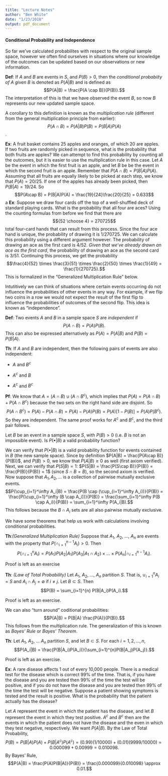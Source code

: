 ```yaml
---
title: "Lecture Notes"
author: "Ben White"
date: "1/23/2018"
output: pdf_document
---
```


#### Conditional Probability and Independence

So far we've calculated probabilites with respect to the original sample space, however we often find ourselves in situations where our knowledge of the outcomes can be updated based on our observations or new information. 

**Def**: If $A$ and $B$ are events in $S$, and $P(B) > 0$, then the *conditional probabiity of* $A$ *given* $B$ is denoted as $P(A|B)$ and is defined as $$P(A|B) = \frac{P(A \cap B)}{P(B)}.$$ The interpretation of this is that we have observed the event $B$, so now $B$ represents our new updated sample space.

A corollary to this definition is known as the *multiplication rule* (different from the general multiplication principle from earlier): $$P(A \cap B) = P(A|B)P(B) = P(B|A)P(A)$$.

**Ex**: A fruit basket contains 25 apples and oranges, of which 20 are apples. If two fruits are randomly picked in sequence, what is the probability that both fruits are apples? We can attempt to find this probability by counting all the outcomes, but it is easier to use the multiplication rule in this case. Let $A$ be the event in which the first fruit is an apple, and let $B$ be be the event in which the second fruit is an apple. Remember that $P(A\cap B) = P(B|A)P(A)$. Assuming that all fruits are equally likely to be picked at each step, we know that $P(A) = 20/25$. If one of the apples has already been picked, then $P(B|A) = 19/24$. So $$P(A\cap B) = P(B|A)P(A) = \frac{19}{24}\frac{20}{25} = 0.633$$
a
**Ex**: Suppose we draw four cards off the top of a well-shuffled deck of standard playing cards. What is the probability that all four are aces? Using the counting formulas from before we find that there are $${52 \choose 4} = 270725$$ total four-card hands that can result from this process. Since the four ace hand is unique, the probability of drawing it is $1/270725$. We can calculate this probability using a different argument however. The probability of drawing an ace as the first card is $4/52$. *Given that we've already drawn an ace as the first card*, the probability of drawing an ace as the second card is $3/51$. Continuing this process, we get the probability $$\frac{4}{52} \times \frac{3}{51} \times \frac{2}{50} \times \frac{1}{49} = \frac{1}{270725}.$$ This is formalized in the "Generalized Multiplication Rule" below.

Intutitively we can think of situations where certain events occurring do not influence the probabilities of other events in any way. For example, if we flip two coins in a row we would not expect the result of the first flip to influence the probabilities of outcomes of the second flip. This idea is known as "independence".

**Def**: Two events $A$ and $B$ in a sample space $S$ are *independent* if $$P(A \cap B) = P(A)P(B).$$ This can also be expressed alternatively as $P(A) = P(A | B)$ and $P(B) = P(B|A)$.

**Th**: If $A$ and $B$ are independent, then the following pairs of events are also independent: 

- $A$ and $B^c$

- $A^c$ and $B$

- $A^c$ and $B^c$

**Pf**: We know that $A = (A\cap B) \cup (A\cap B^c)$, which implies that $P(A) = P(A \cap B) + P(A \cap B^c)$ because the two sets on the right hand side are disjoint. So $$P(A \cap B^c) = P(A) - P(A \cap B) = P(A) - P(A)P(B) = P(A)[1-P(B)] = P(A)P(B^c).$$ So they are independent. The same proof works for $A^c$ and $B^c$, and the third pair follows.

Let $B$ be an event in a sample space $S$, with $P(B) > 0$ (i.e. $B$ is not an impossible event). Is $P(\bullet|B)$ a valid probability function?

We can verify that $P(\bullet|B)$ is a valid probability function for events contained in $B$ (the new sample space). Since by definition $P(A|B) = \frac{P(A\cap B)}{P(B)}$, and $P(B) > 0$, we know that $P(A|B) \geq 0$ as well (first axiom verified). Next, we can verify that $P(S|B) = 1$: $P(S|B) = \frac{P(S\cap B)}{P(B)} = \frac{P(B)}{P(B)} = 1$ (since $S \cap B = B$), so the second axiom is verified. Now suppose that $A_1, A_2,...$ is a collection of pairwise mutually exclusive events. $$P(\cup_{i=1}^\infty A_i|B) = \frac{P(B \cap (\cup_{i=1}^\infty A_i))}{P(B)} = \frac{P(\cup_{i=1}^\infty (B \cap A_i))}{P(B)} = \frac{\sum_{i=1}^\infty P(B \cap A_i)}{P(B)} = \sum_{i=1}^\infty P(A_i|B).$$ This follows because the $B \cap A_i$ sets are all also pairwise mutually exclusive. 

We have some theorems that help us work with calculations involving conditional probabilities.

**Th**:*(Generalized Multiplication Rule)* Suppose that $A_1$, $A_2$, ..., $A_n$ are events with the property that $P(\cap_{i=1}^{n-1} A_i) > 0$. Then $$P(\cap_{i=1}^{n} A_i) = P(A_1)P(A_2|A_1)P(A_3|A_1 \cap A_2) \times ... \times P(A_n|\cap_{i=1}^{n-1} A_i).$$

Proof is left as an exercise


**Th**: *(Law of Total Probability)* Let $A_1$, $A_2$, ..., $A_n$ partition $S$. That is, $\cup_{i=1}^n A_i = S$ and $A_i \cap A_j = \emptyset$ if $i \neq j$. Let $B \subset S$. Then $$P(B) = \sum_{i=1}^{n} P(B|A_i)P(A_i).$$ 

Proof is left as an exercise.

We can also "turn around" coditional probabilities: $$P(A|B) = P(B|A) \frac{P(A)}{P(B)}.$$ This follows from the multiplication rule. The generalization of this is known as *Bayes' Rule* or *Bayes' Theorem*.

**Th**: Let $A_1$, $A_2$, ... $A_n$ partition $S$, and let $B \subset S$. For each $i = 1, 2, ..., n$, $$P(A_i|B) = \frac{P(B|A_i)P(A_i)}{\sum_{i=1}^{n}P(B|A_j)P(A_j)}.$$

Proof is left as an exercise.


**Ex**: A rare disease affects 1 out of every 10,000 people. There is a medical test for the disease which is correct 99% of the time. That is, if you have the disease and you are tested then 99% of the time the test will be positive, and if you do not have the disease and you are tested then 99% of the time the test will be negative. Suppose a patient showing symptoms is tested and the result is positive. What is the probability that the patient actually has the disease?

Let $A$ represent the event in which the patient has the disease, and let $B$ represent the event in which they test positive. $A^c$ and $B^c$ then are the events in which the patient does not have the disease and the even in which they test negative, respectively. We want $P(A|B)$. By the Law of Total Probability, $$P(B) = P(B|A)P(A) + P(B|A^c)P(A^c) = (0.99)(1/10000) + (0.01)(9999/10000) = 0.000099 + 0.00999 = 0.010098.$$ By Bayes' Rule, $$P(A|B) = \frac{P(A)P(B|A)}{P(B)} = \frac{0.000099}{0.010098} \approx 0.01.$$

